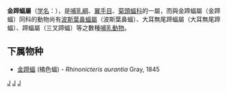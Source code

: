 {{Unreferenced|time=2019-04-10T10:09:35+00:00}}
{{Automatic taxobox
| taxon = Rhinonicteris
| authority = Gray, 1847
| image = Rhinonicteris aurantia.jpg
| image_caption = 金蹄蝠
}}

'''金蹄蝠屬'''（[[学名|学名]]：{{lang|la|''Rhinonicteris''}}），是[[哺乳綱|哺乳綱]]、[[翼手目|翼手目]]、[[菊頭蝠科|菊頭蝠科]]的一屬，而與金蹄蝠屬（金蹄蝠）同科的動物尚有[[波斯葉鼻蝠屬|波斯葉鼻蝠屬]]（波斯葉鼻蝠）、大耳無尾蹄蝠屬（大耳無尾蹄蝠）、蹄蝠屬（三叉蹄蝠）等之數種[[哺乳動物|哺乳動物]]。

==下属物种==
* [[金蹄蝠|金蹄蝠]] (橘色蝠) - ''Rhinonicteris aurantia'' Gray, 1845

{{taxonbar}}
[[Category:菊頭蝠科|J]]
[[Category:金蹄蝠属|J]]
[[Category:1847年描述的分类群|J]]
{{Mammal-stub}}